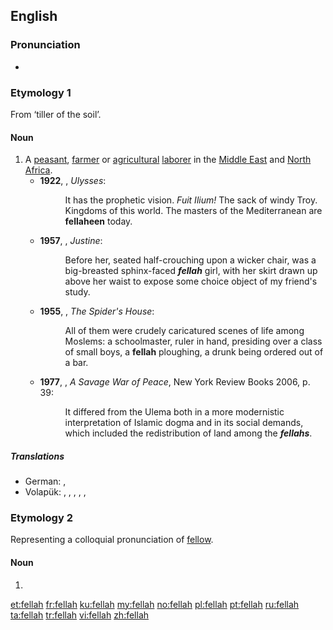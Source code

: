 ==English==

===Pronunciation===
* {{IPA|/ˈfɛlə/}}

===Etymology 1===
From {{etyl|ar|en}} {{l|ar|فلاح|فَلَّاح}} ‘tiller of the soil’.

====Noun====
{{en-noun|pl2=fellahin}}

# A [[peasant]], [[farmer]] or [[agricultural]] [[laborer]] in the [[Middle East]] and [[North Africa]].
#* '''1922''', {{w|James Joyce}}, ''Ulysses'':
#*: It has the prophetic vision.  ''Fuit Ilium!''  The sack of windy Troy.  Kingdoms of this world.  The masters of the Mediterranean are '''fellaheen''' today.
#* '''1957''', {{w|Lawrence Durrell}}, ''Justine'':
#*: Before her, seated half-crouching upon a wicker chair, was a big-breasted sphinx-faced '''''fellah''''' girl, with her skirt drawn up above her waist to expose some choice object of my friend's study.
#* '''1955''', {{w|Paul Bowles}}, ''The Spider's House'':
#*: All of them were crudely caricatured scenes of life among Moslems: a schoolmaster, ruler in hand, presiding over a class of small boys, a '''fellah''' ploughing, a drunk being ordered out of a bar.
#*'''1977''', {{w|Alistair Horne}}, ''A Savage War of Peace'', New York Review Books 2006, p. 39:
#*:It differed from the Ulema both in a more modernistic interpretation of Islamic dogma and in its social demands, which included the redistribution of land among the '''''fellahs'''''.

=====Translations=====
{{trans-top|peasant, farmer or agricultural laborer}}
* German: {{t-|de|Fellache|m}}, {{t-|de|Fellachin|f}}
* Volapük: {{qualifier|♂♀}} {{t-|vo|fälag}}, {{qualifier|♂}} {{t-|vo|hifälag}}, {{qualifier|♀}} {{t-|vo|jifälag}}, {{qualifier|collective ♂♀}} {{t-|vo|fälagef}}, {{qualifier|collective ♂}} {{t-|vo|hifälagef}}, {{qualifier|collective ♀}} {{t-|vo|jifälagef}}
{{trans-mid}}
{{trans-bottom}}

===Etymology 2===
Representing a colloquial pronunciation of [[fellow]].

====Noun====
{{en-noun}}

# {{alternative spelling of|fella}}

[[et:fellah]]
[[fr:fellah]]
[[ku:fellah]]
[[my:fellah]]
[[no:fellah]]
[[pl:fellah]]
[[pt:fellah]]
[[ru:fellah]]
[[ta:fellah]]
[[tr:fellah]]
[[vi:fellah]]
[[zh:fellah]]